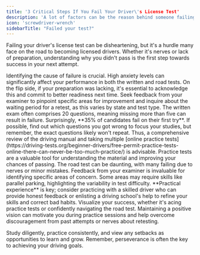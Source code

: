 ```yaml
---
title: '3 Critical Steps If You Fail Your Driver\'s License Test'
description: 'A lot of factors can be the reason behind someone failing their drivers license test. Go through our guide carefully to be ready for the next DMV visit.'
icon: 'screwdriver-wrench'
sidebarTitle: "Failed your test?"
---
```

<Snippet file="andrei.mdx" />

Failing your driver's license test can be disheartening, but it's a hurdle many face on the road to becoming licensed drivers. Whether it's nerves or lack of preparation, understanding why you didn't pass is the first step towards success in your next attempt.

<AccordionGroup>
  <Accordion title="Understanding the Cause">
    Identifying the cause of failure is crucial. High anxiety levels can significantly affect your performance in both the written and road tests. On the flip side, if your preparation was lacking, it's essential to acknowledge this and commit to better readiness next time. Seek feedback from your examiner to pinpoint specific areas for improvement and inquire about the waiting period for a retest, as this varies by state and test type.
  </Accordion>

  <Accordion title="1. The Written Exam">
    The written exam often comprises 20 questions, meaning missing more than five can result in failure. Surprisingly, **35% of candidates fail on their first try**. If possible, find out which questions you got wrong to focus your studies, but remember, the exact questions likely won't repeat. Thus, a comprehensive review of the driving manual and taking multiple [online practice tests](https://driving-tests.org/beginner-drivers/free-permit-practice-tests-online-there-can-never-be-too-much-practice/) is advisable. Practice tests are a valuable tool for understanding the material and improving your chances of passing.
  </Accordion>

  <Accordion title="2. The Driving Exam">
    The road test can be daunting, with many failing due to nerves or minor mistakes. Feedback from your examiner is invaluable for identifying specific areas of concern. Some areas may require skills like parallel parking, highlighting the variability in test difficulty. **Practical experience** is key; consider practicing with a skilled driver who can provide honest feedback or enlisting a driving school's help to refine your skills and correct bad habits.
  </Accordion>

  <Accordion title="3. A Positive Outlook">
    Visualize your success, whether it's acing practice tests or confidently navigating the road test. Maintaining a positive vision can motivate you during practice sessions and help overcome discouragement from past attempts or nerves about retesting.
  </Accordion>
</AccordionGroup>

Study diligently, practice consistently, and view any setbacks as opportunities to learn and grow. Remember, perseverance is often the key to achieving your driving goals.